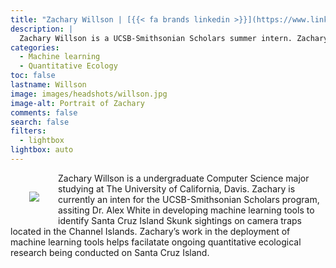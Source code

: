 ```yaml
---
title: "Zachary Willson | [{{< fa brands linkedin >}}](https://www.linkedin.com/in/zachary-willson-216841178/) [{{< fa brands github >}}](https://github.com/zacharycwillson) [{{< fa envelope >}}](mailto:zacharycwillson@gmail.com)"
description: |
  Zachary Willson is a UCSB-Smithsonian Scholars summer intern. Zachary is an undergraduate Computer Science major at UC Davis.
categories:
  - Machine learning
  - Quantitative Ecology
toc: false
lastname: Willson
image: images/headshots/willson.jpg
image-alt: Portrait of Zachary
comments: false
search: false
filters:
  - lightbox
lightbox: auto
---
```

::: {.content-container}
::: {.header-block}

<div>
  <div style="float: left; position: relative; top: 0px; padding: 30px;">
  ![](images/headshots/willson.jpg)
  </div>

Zachary Willson is a undergraduate Computer Science major studying at The University of California, Davis. Zachary is currently an inten for the UCSB-Smithsonian Scholars program, 
assiting Dr. Alex White in developing machine learning tools to identify Santa Cruz Island Skunk sightings on camera traps located in the Channel Islands. Zachary's work in the deployment 
of machine learning tools helps facilatate ongoing quantitative ecological research being conducted on Santa Cruz Island. 
</div>
:::
:::

